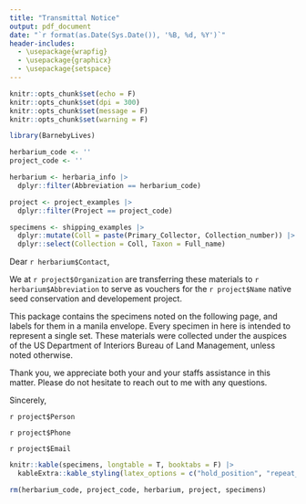 ```yaml
---
title: "Transmittal Notice"
output: pdf_document
date: "`r format(as.Date(Sys.Date()), '%B, %d, %Y')`"
header-includes: 
  - \usepackage{wrapfig}
  - \usepackage{graphicx}
  - \usepackage{setspace}
---
```


\fontsize{14pt}{10pt}\selectfont

```r
knitr::opts_chunk$set(echo = F)
knitr::opts_chunk$set(dpi = 300) 
knitr::opts_chunk$set(message = F)
knitr::opts_chunk$set(warning = F)
```

```r
library(BarnebyLives)
```

\vspace{2cm} 

```r
herbarium_code <- ''
project_code <- ''
```

```r
herbarium <- herbaria_info |> 
  dplyr::filter(Abbreviation == herbarium_code)

project <- project_examples |> 
  dplyr::filter(Project == project_code)

specimens <- shipping_examples |>
  dplyr::mutate(Coll = paste(Primary_Collector, Collection_number)) |>
  dplyr::select(Collection = Coll, Taxon = Full_name) 
```

Dear `r herbarium$Contact`,

\vspace{1cm} 

We at `r project$Organization` are transferring these materials to `r herbarium$Abbreviation` to serve as vouchers for the `r project$Name` native seed conservation and developement project. 

\vspace{1cm} 

This package contains the specimens noted on the following page, and labels for them in a manila envelope. Every specimen in here is intended to represent a single set. These materials were collected under the auspices of the US Department of Interiors Bureau of Land Management, unless noted otherwise.

\vspace{1cm} 

Thank you, we appreciate both your and your staffs assistance in this matter. Please do not hesitate to reach out to me with any questions. 

\vspace{2cm} 

\begin{wrapfigure}{r}{0.15\textwidth}
  \centering
    \includegraphics[width=0.15\textwidth]{CBG-logo.png}
\end{wrapfigure}

Sincerely,

\vspace{0.5cm} 

`r project$Person`   

`r project$Phone`   

`r project$Email`   

\newpage

\renewcommand{\arraystretch}{2}
```r
knitr::kable(specimens, longtable = T, booktabs = F) |>
  kableExtra::kable_styling(latex_options = c("hold_position", "repeat_header")) 
```

```r
rm(herbarium_code, project_code, herbarium, project, specimens)
```

